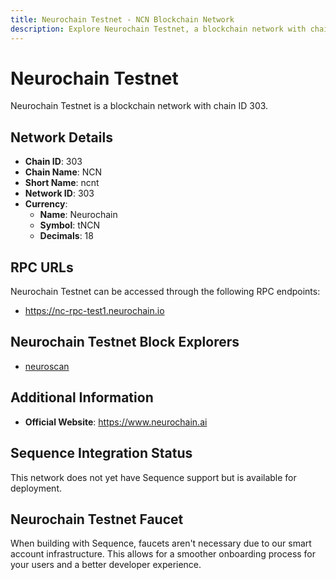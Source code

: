 ```yaml
--- 
title: Neurochain Testnet - NCN Blockchain Network
description: Explore Neurochain Testnet, a blockchain network with chain ID 303. Learn about its native currency, Neurochain, and how to interact with the network.
---
```


# Neurochain Testnet

Neurochain Testnet is a blockchain network with chain ID 303.

## Network Details

- **Chain ID**: 303
- **Chain Name**: NCN
- **Short Name**: ncnt
- **Network ID**: 303
- **Currency**: 
  - **Name**: Neurochain
  - **Symbol**: tNCN
  - **Decimals**: 18

## RPC URLs

Neurochain Testnet can be accessed through the following RPC endpoints:

- https://nc-rpc-test1.neurochain.io

## Neurochain Testnet Block Explorers

- [neuroscan](https://testnet.ncnscan.com)

## Additional Information

- **Official Website**: https://www.neurochain.ai

## Sequence Integration Status

This network does not yet have Sequence support but is available for deployment.

## Neurochain Testnet Faucet

When building with Sequence, faucets aren't necessary due to our smart account infrastructure. This allows for a smoother onboarding process for your users and a better developer experience.

